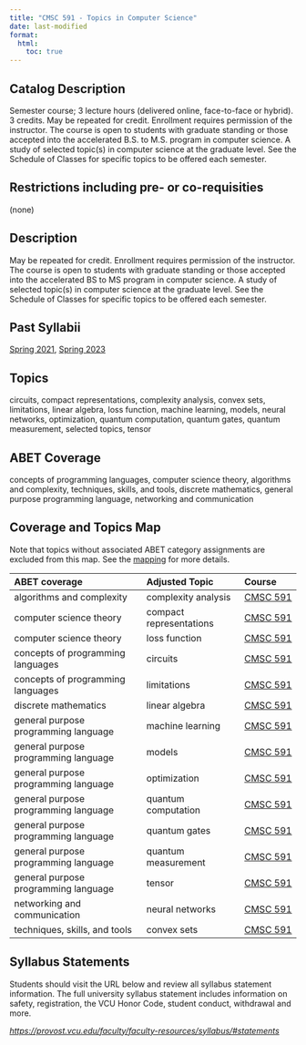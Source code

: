 ```yaml
---
title: "CMSC 591 - Topics in Computer Science"
date: last-modified
format:
  html:
    toc: true
---
```


## Catalog Description

Semester course; 3 lecture hours (delivered online, face-to-face or hybrid). 3 credits. May be repeated for credit. Enrollment requires permission of the instructor. The course is open to students with graduate standing or those accepted into the accelerated B.S. to M.S. program in computer science. A study of selected topic(s) in computer science at the graduate level. See the Schedule of Classes for specific topics to be offered each semester.


## Restrictions including pre- or co-requisities
 
(none)

## Description

May be repeated for credit. Enrollment requires permission of the instructor. The course is open to students with graduate standing or those accepted into the accelerated BS to MS program in computer science. A study of selected topic(s) in computer science at the graduate level. See the Schedule of Classes for specific topics to be offered each semester.

## Past Syllabii

<a href='./202120/CMSC_591_Syllabus_Spring_2021.pdf'>Spring 2021</a>, <a href='./202320/CMSC_591_Syllabus_Spring_2023.pdf'>Spring 2023</a>

## Topics

circuits, compact representations, complexity analysis, convex sets, limitations, linear algebra, loss function, machine learning, models, neural networks, optimization, quantum computation, quantum gates, quantum measurement, selected topics, tensor

## ABET Coverage

concepts of programming languages, computer science theory, algorithms and complexity, techniques, skills, and tools, discrete mathematics, general purpose programming language, networking and communication

## Coverage and Topics Map

Note that topics without associated ABET category assignments are excluded from this map.  See the [mapping](https://docs.google.com/spreadsheets/d/1qrN3L7eRLsM-aVMHYaLQN-FMYtrTJf0_h6dLKlUdPkk/edit#gid=338318647) for more details.

ABET coverage                         Adjusted Topic           Course
------------------------------------  -----------------------  ----------------------------------
algorithms and complexity             complexity analysis      <a href='CMSC591.qmd'>CMSC 591</a>
computer science theory               compact representations  <a href='CMSC591.qmd'>CMSC 591</a>
computer science theory               loss function            <a href='CMSC591.qmd'>CMSC 591</a>
concepts of programming languages     circuits                 <a href='CMSC591.qmd'>CMSC 591</a>
concepts of programming languages     limitations              <a href='CMSC591.qmd'>CMSC 591</a>
discrete mathematics                  linear algebra           <a href='CMSC591.qmd'>CMSC 591</a>
general purpose programming language  machine learning         <a href='CMSC591.qmd'>CMSC 591</a>
general purpose programming language  models                   <a href='CMSC591.qmd'>CMSC 591</a>
general purpose programming language  optimization             <a href='CMSC591.qmd'>CMSC 591</a>
general purpose programming language  quantum computation      <a href='CMSC591.qmd'>CMSC 591</a>
general purpose programming language  quantum gates            <a href='CMSC591.qmd'>CMSC 591</a>
general purpose programming language  quantum measurement      <a href='CMSC591.qmd'>CMSC 591</a>
general purpose programming language  tensor                   <a href='CMSC591.qmd'>CMSC 591</a>
networking and communication          neural networks          <a href='CMSC591.qmd'>CMSC 591</a>
techniques, skills, and tools         convex sets              <a href='CMSC591.qmd'>CMSC 591</a>


## Syllabus Statements

Students should visit the URL below and review all syllabus statement information. The full university syllabus statement includes information on safety, registration, the VCU Honor Code, student conduct, withdrawal and more.

*<https://provost.vcu.edu/faculty/faculty-resources/syllabus/#statements>*



